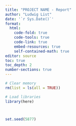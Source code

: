 ---
title: "PROJECT NAME - Report"
author: "Ludwig List"
date: '`r Sys.Date()`'
format: 
  html:
    code-fold: true
    code-tools: true
    code-link: true
    embed-resources: true
    self-contained-math: true
editor: source
toc: true
toc_depth: 2
number-sections: true
---

```{r setup, include=FALSE}
# Clear memory
rm(list = ls(all = TRUE))

# Load libraries
library(here)



set.seed(5877)

```
